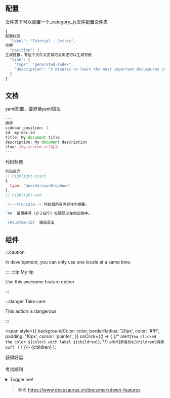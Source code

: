 ## 配置
文件夹下可以放置一个\_category\_.js文件配置文件夹
```js
{
配置标签
  "label": "Tutorial - Extras",
位置
  "position": 3,
生成链接，有这个文件夹变得可点击还可以生成导航
  "link": {
    "type": "generated-index",
    "description": "5 minutes to learn the most important Docusaurus concepts."
  }
}
```

## 文档
yaml配置，要遵循yaml语法
```js
---
排序
sidebar_position: 1
id: my-doc-id
title: My document title
description: My document description
slug: /my-custom-url路由
---
```

代码标题
```js title="docusaurus.config.js"
代码高光
// highlight-start
{
  type: 'docsVersionDropdown',
},
// highlight-end
```


```js
`<!--truncate-->`将前面所有内容作为摘要。

`##` 设置井号（少于四个）标题显示在侧边栏中。

`{#custom-id}` 插值语法
```

## 组件
:::caution

In development, you can only use one locale at a same time.

:::
:::tip My tip

Use this awesome feature option

:::

:::danger Take care

This action is dangerous

:::

  <span
    style={{
      backgroundColor: color,
      borderRadius: '20px',
      color: '#fff',
      padding: '10px',
      cursor: 'pointer',
    }}
    onClick={() => {
      {/* alert(`You clicked the color ${color} with label ${children}`); */}
      alert(`恭喜你${children}满满buff ！`)
    }}>
    {children}
  </span>
);

<Highlight color = "#25c2a0">获得好运</Highlight><br/><br/>
<Highlight color = "#1877F2">考试顺利</Highlight>

<details>
  <summary>Toggle me!</summary>
  <div>
    <div>This is the detailed content</div>
    <br/>
    <details>
      <summary>
        Nested toggle! Some surprise inside...
      </summary>
      <div>😲😲😲😲😲</div>
    </details>
  </div>
</details>

> 参考 
> https://www.docusaurus.cn/docs/markdown-features